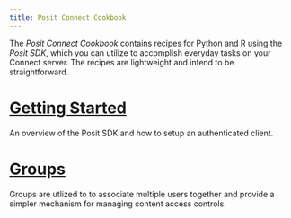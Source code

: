 ```yaml
---
title: Posit Connect Cookbook
---
```


The *Posit Connect Cookbook* contains recipes for Python and R using the *Posit SDK*, which you can utilize to accomplish everyday tasks on your Connect server. The recipes are lightweight and intend to be straightforward.

# [Getting Started](./01-getting-started/)

An overview of the Posit SDK and how to setup an authenticated client.

# [Groups](./03-groups/)

Groups are utlized to to associate multiple users together and provide a simpler mechanism for managing content access controls.
